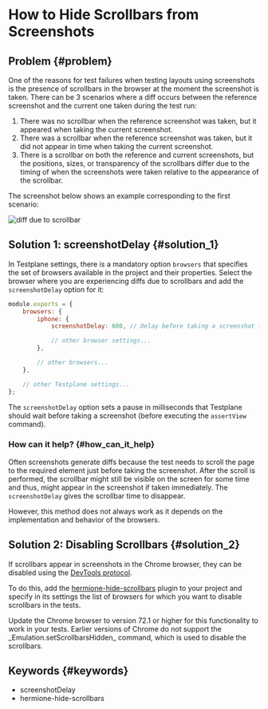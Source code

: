 
# How to Hide Scrollbars from Screenshots

## Problem {#problem}

One of the reasons for test failures when testing layouts using screenshots is the presence of scrollbars in the browser at the moment the screenshot is taken. There can be 3 scenarios where a diff occurs between the reference screenshot and the current one taken during the test run:

1. There was no scrollbar when the reference screenshot was taken, but it appeared when taking the current screenshot.
2. There was a scrollbar when the reference screenshot was taken, but it did not appear in time when taking the current screenshot.
3. There is a scrollbar on both the reference and current screenshots, but the positions, sizes, or transparency of the scrollbars differ due to the timing of when the screenshots were taken relative to the appearance of the scrollbar.

The screenshot below shows an example corresponding to the first scenario:

![diff due to scrollbar](/img/docs/guides/how-to-hide-scrollbars.diff-in-screenshot.png)

## Solution 1: screenshotDelay {#solution_1}

In Testplane settings, there is a mandatory option `browsers` that specifies the set of browsers available in the project and their properties. Select the browser where you are experiencing diffs due to scrollbars and add the `screenshotDelay` option for it:

```javascript
module.exports = {
    browsers: {
        iphone: {
            screenshotDelay: 600, // Delay before taking a screenshot in ms

            // other browser settings...
        },

        // other browsers...
    },

    // other Testplane settings...
};
```

The `screenshotDelay` option sets a pause in milliseconds that Testplane should wait before taking a screenshot (before executing the `assertView` command).

### How can it help? {#how_can_it_help}

Often screenshots generate diffs because the test needs to scroll the page to the required element just before taking the screenshot. After the scroll is performed, the scrollbar might still be visible on the screen for some time and thus, might appear in the screenshot if taken immediately. The `screenshotDelay` gives the scrollbar time to disappear.

However, this method does not always work as it depends on the implementation and behavior of the browsers.

## Solution 2: Disabling Scrollbars {#solution_2}

If scrollbars appear in screenshots in the Chrome browser, they can be disabled using the [DevTools protocol][CDP].

To do this, add the [hermione-hide-scrollbars][hermione-hide-scrollbars] plugin to your project and specify in its settings the list of browsers for which you want to disable scrollbars in the tests.

<Admonition type="warning">
    Update the Chrome browser to version 72.1 or higher for this functionality to work in your
    tests. Earlier versions of Chrome do not support the _Emulation.setScrollbarsHidden_ command,
    which is used to disable the scrollbars.
</Admonition>

## Keywords {#keywords}

-   screenshotDelay
-   hermione-hide-scrollbars

[hermione-hide-scrollbars]: ../../plugins/hermione-hide-scrollbars
[CDP]: https://chromedevtools.github.io/devtools-protocol/
